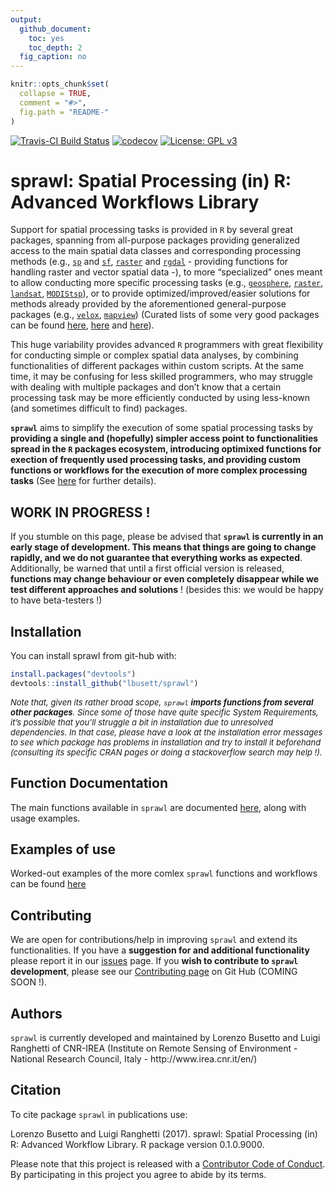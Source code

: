 ```yaml
---
output:
  github_document:
    toc: yes
    toc_depth: 2
  fig_caption: no
---
```


<!-- README.md is generated from README.Rmd. Please edit that file -->

```r
knitr::opts_chunk$set(
  collapse = TRUE,
  comment = "#>",
  fig.path = "README-"
)
```
[![Travis-CI Build Status](https://travis-ci.org/lbusett/sprawl.svg?branch=master)](https://travis-ci.org/lbusett/sprawl)
[![codecov](https://codecov.io/gh/lbusett/sprawl/branch/master/graph/badge.svg?token=0yWdr6gWG7)](https://codecov.io/gh/lbusett/sprawl)
[![License: GPL v3](https://img.shields.io/badge/License-GPL%20v3-blue.svg)](http://www.gnu.org/licenses/gpl-3.0)

# sprawl: Spatial Processing (in) R: Advanced Workflows Library

Support for spatial processing tasks is provided in `R` by several great packages, spanning 
from all-purpose packages providing generalized access to the main spatial data classes and
corresponding processing methods (e.g.,  [`sp`](https://cran.r-project.org/web/packages/sp/index.html) and [`sf`](https://cran.r-project.org/web/packages/sf/index.html), [`raster`](https://cran.r-project.org/web/packages/raster/index.html) and [`rgdal`](https://cran.r-project.org/web/packages/rgdal/index.html) - providing functions 
for handling raster and vector spatial data -), to more "specialized" ones meant to allow 
conducting more specific processing tasks (e.g., [`geosphere`](https://cran.r-project.org/web/packages/geosphere/index.html), [`raster`](https://cran.r-project.org/web/packages/raster/index.html),  [`landsat`](https://cran.r-project.org/web/packages/landsat/index.html), [`MODIStsp`](https://cran.r-project.org/web/packages/MODIStsp/index.html)), or to provide 
optimized/improved/easier solutions for methods already provided by the aforementioned
general-purpose packages (e.g., [`velox`](https://cran.r-project.org/web/packages/velox/index.html), [`mapview`](https://cran.r-project.org/web/packages/mapview/index.html)) (Curated lists of 
some very good packages can be found [here](https://cran.r-project.org/web/views/Spatial.html), 
[here]( https://ropensci.org/blog/blog/2016/11/22/geospatial-suite) and 
[here](https://github.com/ropensci/maptools)). 

This huge variability provides advanced `R` programmers with great flexibility for conducting 
simple or complex spatial data analyses, by combining functionalities of different packages within
custom scripts. At the same time, it may be confusing for less skilled programmers, who may struggle
with dealing with multiple packages and don't know that a certain processing task may be more
efficiently conducted by using less-known (and sometimes difficult to find) packages. 

**`sprawl`** aims to simplify the execution of some spatial processing tasks by **providing a 
single and (hopefully) simpler access point to functionalities spread in the `R` packages ecosystem, 
introducing optimixed functions for exection of frequently used processing tasks, and providing 
custom functions or workflows for the execution of more complex processing tasks** (See [here](https://lbusett.github.io/sprawl/articles/sprawl.html) for further details). 

## **WORK IN PROGRESS !**

If you stumble on this page, please be advised that **`sprawl` is currently in an early stage 
of development. This means that things are going to change rapidly, and we do not guarantee 
that everything works as expected**. Additionally, be warned that until a first official version 
is released, **functions may change behaviour or even completely disappear while we test different 
approaches and solutions** ! (besides this: we would be happy to have beta-testers !)

## Installation

You can install sprawl from git-hub with:

```r
install.packages("devtools")
devtools::install_github("lbusett/sprawl")
```

<font size="2"> _Note that, given its rather broad scope, `sprawl` **imports functions from
several other packages**. Since some of those have quite specific System Requirements, it's 
possible that you'll struggle a bit in installation due to unresolved dependencies. In that 
case, please have a look at the installation error messages to see which package has problems 
in installation and try to install it beforehand (consulting its specific CRAN pages or doing 
a stackoverflow search may help !)._ </font>

## Function Documentation

The main functions available in `sprawl` are documented 
[here](https://lbusett.github.io/sprawl/reference/index.html), along with usage
examples. 

## Examples of use

Worked-out examples of the more comlex `sprawl` functions and workflows can be found [here](https://lbusett.github.io/sprawl/docs/articles/examples.html)

## Contributing

We are open for contributions/help in improving `sprawl` and extend its functionalities. 
If you have a **suggestion for and additional functionality** please report it in our [issues](https://github.com/lbusett/sprawl/issues) page. 
If you **wish to contribute to `sprawl` development**, please see our [Contributing page](articles/articles/contributing.html) 
on Git Hub (COMING SOON !).

## Authors

`sprawl` is currently developed and maintained by Lorenzo Busetto and Luigi Ranghetti of 
CNR-IREA (Institute on Remote Sensing of Environment - National Research Council, Italy - 
http://www.irea.cnr.it/en/)

## Citation

To cite package `sprawl` in publications use:

  Lorenzo Busetto and Luigi Ranghetti (2017). sprawl: Spatial Processing (in) R: Advanced
  Workflow Library. R package version 0.1.0.9000.

Please note that this project is released with a [Contributor Code of Conduct](articles/articles/conduct.html).
By participating in this project you agree to abide by its terms.
